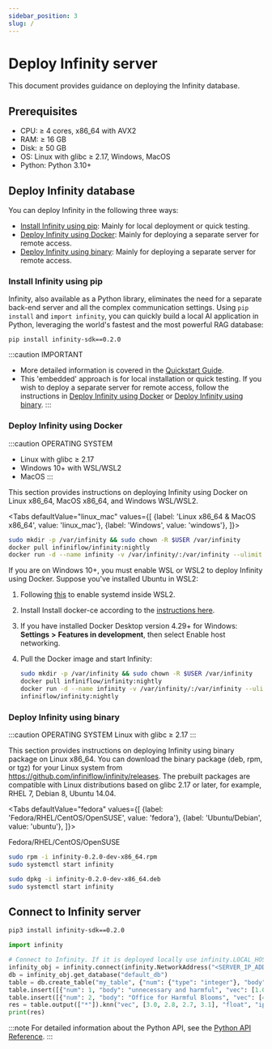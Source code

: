 ```yaml
---
sidebar_position: 3
slug: /
---
```


# Deploy Infinity server

This document provides guidance on deploying the Infinity database. 

## Prerequisites

- CPU: &ge; 4 cores, x86_64 with AVX2
- RAM: &ge; 16 GB
- Disk: &ge; 50 GB
- OS: Linux with glibc &ge; 2.17, Windows, MacOS
- Python: Python 3.10+

## Deploy Infinity database

You can deploy Infinity in the following three ways: 

- [Install Infinity using pip](#install-infinity-using-pip): Mainly for local deployment or quick testing.
- [Deploy Infinity using Docker](#deploy-infinity-using-docker): Mainly for deploying a separate server for remote access.
- [Deploy Infinity using binary](#deploy-infinity-using-binary): Mainly for deploying a separate server for remote access.

### Install Infinity using pip

Infinity, also available as a Python library, eliminates the need for a separate back-end server and all the complex communication settings. Using `pip install` and `import infinity`, you can quickly build a local AI application in Python, leveraging the world's fastest and the most powerful RAG database:

```
pip install infinity-sdk==0.2.0
```

:::caution IMPORTANT
- More detailed information is covered in the [Quickstart Guide](./quickstart.md).
- This 'embedded' approach is for local installation or quick testing. If you wish to deploy a separate server for remote access, follow the instructions in [Deploy Infinity using Docker](#deploy-infinity-using-docker) or [Deploy Infinity using binary](#deploy-infinity-using-binary).
:::

### Deploy Infinity using Docker 

:::caution OPERATING SYSTEM
- Linux with glibc &ge; 2.17
- Windows 10+ with WSL/WSL2
- MacOS
:::

This section provides instructions on deploying Infinity using Docker on Linux x86_64, MacOS x86_64, and Windows WSL/WSL2. 

<Tabs
  defaultValue="linux_mac"
  values={[
    {label: 'Linux x86_64 & MacOS x86_64', value: 'linux_mac'},
    {label: 'Windows', value: 'windows'},
  ]}>
   <TabItem value="linux_mac">

```bash
sudo mkdir -p /var/infinity && sudo chown -R $USER /var/infinity
docker pull infiniflow/infinity:nightly
docker run -d --name infinity -v /var/infinity/:/var/infinity --ulimit nofile=500000:500000 --network=host infiniflow/infinity:nightly
```
  </TabItem>
  <TabItem value="windows">

If you are on Windows 10+, you must enable WSL or WSL2 to deploy Infinity using Docker. Suppose you've installed Ubuntu in WSL2:

1. Following [this](https://learn.microsoft.com/en-us/windows/wsl/systemd) to enable systemd inside WSL2.
2. Install Install docker-ce according to the [instructions here](https://docs.docker.com/engine/install/ubuntu).
3. If you have installed Docker Desktop version 4.29+ for Windows: **Settings** **>** **Features in development**, then select Enable host networking.
4. Pull the Docker image and start Infinity: 

   ```bash
   sudo mkdir -p /var/infinity && sudo chown -R $USER /var/infinity
   docker pull infiniflow/infinity:nightly
   docker run -d --name infinity -v /var/infinity/:/var/infinity --ulimit nofile=500000:500000 --network=host 
   infiniflow/infinity:nightly
   ```

  </TabItem>
</Tabs>

### Deploy Infinity using binary

:::caution OPERATING SYSTEM
Linux with glibc &ge; 2.17
:::

This section provides instructions on deploying Infinity using binary package on Linux x86_64. You can download the binary package (deb, rpm, or tgz) for your Linux system from https://github.com/infiniflow/infinity/releases. The prebuilt packages are compatible with Linux distributions based on glibc 2.17 or later, for example, RHEL 7, Debian 8, Ubuntu 14.04.


<Tabs
  defaultValue="fedora"
  values={[
    {label: 'Fedora/RHEL/CentOS/OpenSUSE', value: 'fedora'},
    {label: 'Ubuntu/Debian', value: 'ubuntu'},
  ]}>
   <TabItem value="fedora">

Fedora/RHEL/CentOS/OpenSUSE
```bash
sudo rpm -i infinity-0.2.0-dev-x86_64.rpm
sudo systemctl start infinity
```
  </TabItem>
  <TabItem value="ubuntu">

```bash
sudo dpkg -i infinity-0.2.0-dev-x86_64.deb
sudo systemctl start infinity
```

  </TabItem>
</Tabs>

## Connect to Infinity server

```bash
pip3 install infinity-sdk==0.2.0
```

```python
import infinity

# Connect to Infinity. If it is deployed locally use infinity.LOCAL_HOST to replace <SERVER_IP_ADDRESS>
infinity_obj = infinity.connect(infinity.NetworkAddress("<SERVER_IP_ADDRESS>", 23817)) 
db = infinity_obj.get_database("default_db")
table = db.create_table("my_table", {"num": {"type": "integer"}, "body": {"type": "varchar"}, "vec": {"type": "vector, 4, float"}})
table.insert([{"num": 1, "body": "unnecessary and harmful", "vec": [1.0, 1.2, 0.8, 0.9]}])
table.insert([{"num": 2, "body": "Office for Harmful Blooms", "vec": [4.0, 4.2, 4.3, 4.5]}])
res = table.output(["*"]).knn("vec", [3.0, 2.8, 2.7, 3.1], "float", "ip", 2).to_pl()
print(res)
```

:::note
For detailed information about the Python API, see the [Python API Reference](../references/pysdk_api_reference.md).
:::

